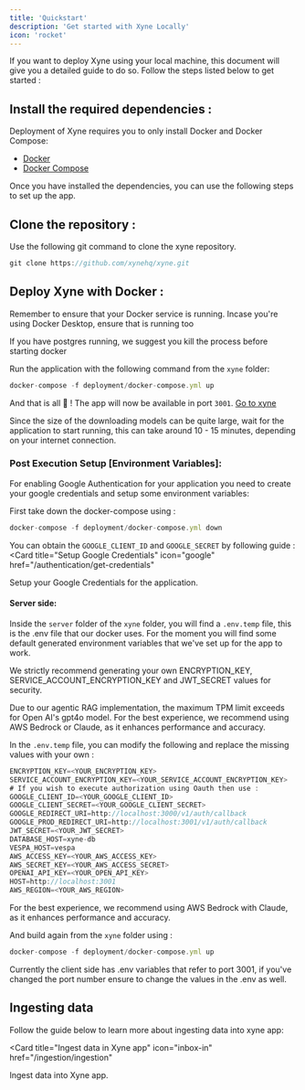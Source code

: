 ```yaml
---
title: 'Quickstart' 
description: 'Get started with Xyne Locally'
icon: 'rocket'
---
```



If you want to deploy Xyne using your local machine, this document will give you a detailed guide to do so.
Follow the steps listed below to get started : 

## Install the required dependencies : 
Deployment of Xyne requires you to only install Docker and Docker Compose:

- [Docker](https://docs.docker.com/engine/install/) 
- [Docker Compose](https://docs.docker.com/compose/install/)

Once you have installed the dependencies, you can use the following steps to set up the app.


## Clone the repository : 

Use the following git command to clone the xyne repository.
```javascript
git clone https://github.com/xynehq/xyne.git
```

## Deploy Xyne with Docker  :

<Tip> Remember to ensure that your Docker service is running. Incase you're using Docker Desktop, ensure that is running too </Tip>

<Tip> If you have postgres running, we suggest you kill the process before starting docker </Tip>

Run the application with the following command from the ```xyne``` folder:
```javascript 
docker-compose -f deployment/docker-compose.yml up
```

And that is all 🎉 ! The app will now be available in port ```3001```.  [Go to xyne](http://localhost:3001/)

<Info> Since the size of the downloading models can be quite large, wait for the application to start running, this can take around 10 - 15 minutes, depending on your internet connection. </Info>

### Post Execution Setup [Environment Variables]:

For enabling Google Authentication for your application you need to create your google credentials and setup some environment variables: 

First take down the docker-compose using  : 

```javascript 
docker-compose -f deployment/docker-compose.yml down
```

You can obtain the ```GOOGLE_CLIENT_ID``` and ```GOOGLE_SECRET``` by following guide :
<Card
  title="Setup Google Credentials"
  icon="google"
  href="/authentication/get-credentials"
>
Setup your Google Credentials for the application.
</Card>

#### Server side: 
Inside the ```server``` folder of the ```xyne``` folder, you will find a ```.env.temp``` file, this is the .env file that our docker uses.
For the moment you will find some default generated environment variables that we've set up for the app to work.


<Warning> We strictly recommend generating your own ENCRYPTION_KEY, SERVICE_ACCOUNT_ENCRYPTION_KEY and JWT_SECRET values for security.</Warning>

<Note> Due to our agentic RAG implementation, the maximum TPM limit exceeds for Open AI's gpt4o model. </Note>
<Tip> For the best experience, we recommend using AWS Bedrock or Claude, as it enhances performance and accuracy. </Tip>

In the ```.env.temp``` file, you can modify the following and replace the missing values with your own :

```javascript .env.temp file
ENCRYPTION_KEY=<YOUR_ENCRYPTION_KEY>
SERVICE_ACCOUNT_ENCRYPTION_KEY=<YOUR_SERVICE_ACCOUNT_ENCRYPTION_KEY> 
# If you wish to execute authorization using Oauth then use :   
GOOGLE_CLIENT_ID=<YOUR_GOOGLE_CLIENT_ID>
GOOGLE_CLIENT_SECRET=<YOUR_GOOGLE_CLIENT_SECRET>
GOOGLE_REDIRECT_URI=http://localhost:3000/v1/auth/callback
GOOGLE_PROD_REDIRECT_URI=http://localhost:3001/v1/auth/callback
JWT_SECRET=<YOUR_JWT_SECRET>
DATABASE_HOST=xyne-db
VESPA_HOST=vespa
AWS_ACCESS_KEY=<YOUR_AWS_ACCESS_KEY>
AWS_SECRET_KEY=<YOUR_AWS_ACCESS_SECRET>
OPENAI_API_KEY=<YOUR_OPEN_API_KEY>
HOST=http://localhost:3001
AWS_REGION=<YOUR_AWS_REGION>
```

<Tip>For the best experience, we recommend using AWS Bedrock with Claude, as it enhances performance and accuracy.</Tip>

And build again from the ``xyne`` folder using : 

```javascript 
docker-compose -f deployment/docker-compose.yml up 
```

<Note> Currently the client side has .env variables that refer to port 3001, if you've changed the port number ensure to change the values in the .env as well. </Note>

## Ingesting data 
Follow the guide below to learn more about ingesting data into xyne app: 

<Card
  title="Ingest data in Xyne app"
  icon="inbox-in"
  href="/ingestion/ingestion"
>
Ingest data into Xyne app.
</Card>

